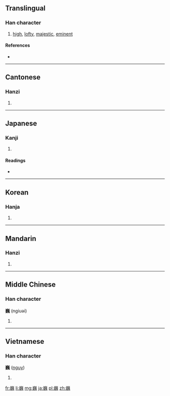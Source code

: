 ==Translingual==

===Han character===
{{Han char|rn=46|rad=山|as=18|sn=21|four=2241<sub>3</sub>|canj=山竹女戈 (UHVI)|ids=⿱[[山]][[魏]]}}

# [[high]], [[lofty]], [[majestic]], [[eminent]]

====References====
* {{Han ref|kx=0322.320|dkj=08626|dj=0622.440|hdz=10807.060|uh=5DCD|ud=24013|bh=C4DE|bd=50398}}

----

==Cantonese==

===Hanzi===
{{yue-hanzi|jyut=|y=ngai4}}

# {{defn|lang=yue|sort=山18}}

----

==Japanese==

===Kanji===
{{ja-kanji|grade=|rs=山18}}

# {{defn|lang=ja|sort=山18}}

====Readings====
* {{ja-readings|on=[[ぎ]] (gi)|kun=[[たかい]] (takai)}}

----

==Korean==

===Hanja===
{{ko-hanja|hangeul=외|rv=oe|mr=oe}}

# {{defn|lang=ko|sort=山18}}

----

==Mandarin==

===Hanzi===
{{cmn-hanzi|pin=[[wēi]] ([[wei1]])|wg=wei<sup>1</sup>}}

# {{defn|lang=cmn|sort=山18}}

----

==Middle Chinese==

===Han character===
'''巍''' (ngiuəi)

# {{defn|ltc}}

----

==Vietnamese==

===Han character===
'''巍''' ([[nguy]])

# {{defn|vi}}

[[fr:巍]]
[[li:巍]]
[[mg:巍]]
[[ja:巍]]
[[pl:巍]]
[[zh:巍]]